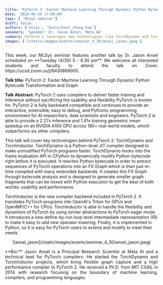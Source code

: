 ```yaml
---
title: 'PyTorch 2: Faster Machine Learning Through Dynamic Python Bytecode Transformation and Graph'
date: '2024-04-29 17:00:00'
tags: [ 'MLSys Seminar']
draft: false
authors: ['mlsys', 'hosts/host_zhang_hao']
speakers: 'Speaker: Dr. Jason Ansel, Meta AI'
summary: PyTorch 2 leverages new technologies like TorchDynamo and TorchInductor to significantly enhance training and inference speeds without compromising its ease of use, flexibility, and Pythonic environment. TorchDynamo optimizes unmodified PyTorch code at the Python bytecode level, while TorchInductor translates programs for efficient execution on GPUs and CPUs, maintaining the dynamism inherent in PyTorch and allowing for easy user customization.
images: ['/static/images/events/seminar_4_30/ansel_jason.jpeg']
---
```


<p align="justify">
This week, our MLSys seminar features another talk by Dr. Jason Ansel scheduled on **Tuesday (4/30) 5 - 6.30 pm**. We welcome all interested students and faculty to attend the talk on Zoom: https://ucsd.zoom.us/j/8430869005.

**Talk title:** PyTorch 2: Faster Machine Learning Through Dynamic Python Bytecode Transformation and Graph

**Talk Abstract:** PyTorch 2 uses compilers to deliver faster training and inference without sacrificing the usability and flexibility PyTorch is known for.  PyTorch 2 is fully backward compatible and continues to provide an interactive, extensible, easy to debug, and Pythonic programming environment for AI researchers, data scientists and engineers. PyTorch 2 is able to provide a 2.27x inference and 1.41x training geometric mean speedup on an NVIDIA A100 GPU across 180+ real-world models, which outperforms six other compilers.

This talk will cover key technologies behind PyTorch 2: TorchDynamo and TorchInductor.  TorchDynamo is a Python-level JIT compiler designed to make unmodified PyTorch programs faster. TorchDynamo hooks into the frame evaluation API in CPython to dynamically modify Python bytecode right before it is executed. It rewrites Python bytecode in order to extract sequences of PyTorch operations into an FX Graph which is then just-in-time compiled with many extensible backends. It creates this FX Graph through bytecode analysis and is designed to generate smaller graph fragments that can be mixed with Python execution to get the best of both worlds: usability and performance.

TorchInductor is the new compiler backend included in PyTorch 2.  It translates PyTorch programs into OpenAI's Triton for GPUs and OpenMP/C++ for CPUs.  TorchInductor is able to handle the flexibility and dynamism of PyTorch by using similar abstractions to PyTorch eager mode.   It introduces a new define-by-run loop level intermediate representation (IR) to make it easy to add new operator lowering. Finally, it is implemented in Python, so it is easy for PyTorch users to extend and modify to meet their needs.
</p>

<center>
![ansel_jason](/static/images/events/seminar_4_30/ansel_jason.jpeg)
</center>

<p align="justify">
**Bio:** Jason Ansel is a Principal Research Scientist at Meta AI and a technical lead for PyTorch compilers. He started the TorchDynamo and TorchInductor projects, which bring flexible graph capture and a high performance compiler to PyTorch 2. He received a Ph.D. from MIT CSAIL in 2014 with research focusing on the boundary of machine learning, compilers, and programming languages.
</p>
